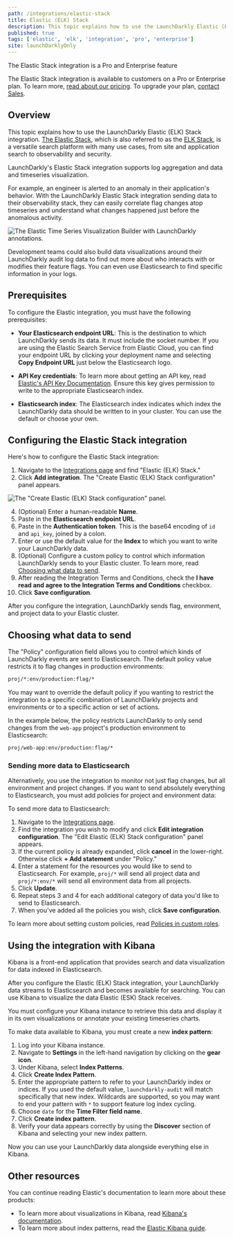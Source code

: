 ```yaml
---
path: /integrations/elastic-stack
title: Elastic (ELK) Stack
description: This topic explains how to use the LaunchDarkly Elastic (ELK) Stack integration. The Elastic Stack, formerly referred to as the ELK stack, is a search platform used widely as an observability and security platform.
published: true
tags: ['elastic', 'elk', 'integration', 'pro', 'enterprise']
site: launchDarklyOnly
---
```


<Callout intent="primary">
  <CalloutTitle>The Elastic Stack integration is a Pro and Enterprise feature</CalloutTitle>
  <CalloutDescription>

The Elastic Stack integration is available to customers on a Pro or Enterprise plan. To learn more, [read about our pricing](https://launchdarkly.com/pricing/). To upgrade your plan, [contact Sales](https://launchdarkly.com/contact-sales/).

  </CalloutDescription>
</Callout>

## Overview

This topic explains how to use the LaunchDarkly Elastic (ELK) Stack integration. [The Elastic Stack](https://elastic.co), which is also referred to as the [ELK Stack](https://elastic.co/elk), is a versatile search platform with many use cases, from site and application search to observability and security.

LaunchDarkly's Elastic Stack integration supports log aggregation and data and timeseries visualization.

For example, an engineer is alerted to an anomaly in their application's behavior. With the LaunchDarkly Elastic Stack integration sending data to their observability stack, they can easily correlate flag changes atop timeseries and understand what changes happened just before the anomalous activity.

![The Elastic Time Series Visualization Builder with LaunchDarkly annotations.](elastic-annotated-graph.png)

Development teams could also build data visualizations around their LaunchDarkly audit log data to find out more about who interacts with or modifies their feature flags. You can even use Elasticsearch to find specific information in your logs.

## Prerequisites

To configure the Elastic integration, you must have the following prerequisites:

- **Your Elasticsearch endpoint URL**: This is the destination to which LaunchDarkly sends its data. It must include the socket number. If you are using the Elastic Search Service from Elastic Cloud, you can find your endpoint URL by clicking your deployment name and selecting **Copy Endpoint URL** just below the Elasticsearch logo.

- **API Key credentials**: To learn more about getting an API key, read [Elastic's API Key Documentation](https://www.elastic.co/guide/en/elasticsearch/reference/7.10/security-api-create-api-key.html). Ensure this key gives permission to write to the appropriate Elasticsearch index.

- **Elasticsearch index**: The Elasticsearch index indicates which index the LaunchDarkly data should be written to in your cluster. You can use the default or choose your own.

## Configuring the Elastic Stack integration

Here's how to configure the Elastic Stack integration:

1. Navigate to the [Integrations page](https://app.launchdarkly.com/default/integrations) and find "Elastic (ELK) Stack."
2. Click **Add integration**. The "Create Elastic (ELK) Stack configuration" panel appears.

![The "Create Elastic (ELK) Stack configuration" panel.](elastic-integration.png)

4. (Optional) Enter a human-readable **Name**.
5. Paste in the **Elasticsearch endpoint URL**.
6. Paste in the **Authentication token**. This is the base64 encoding of `id` and `api_key`, joined by a colon.
7. Enter or use the default value for the **Index** to which you want to write your LaunchDarkly data.
8. (Optional) Configure a custom policy to control which information LaunchDarkly sends to your Elastic cluster. To learn more, read [Choosing what data to send](#choosing-what-data-to-send).
9. After reading the Integration Terms and Conditions, check the **I have read and agree to the Integration Terms and Conditions** checkbox.
10. Click **Save configuration**.

After you configure the integration, LaunchDarkly sends flag, environment, and project data to your Elastic cluster.

## Choosing what data to send

The "Policy" configuration field allows you to control which kinds of LaunchDarkly events are sent to Elasticsearch. The default policy value restricts it to flag changes in production environments:

<CodeSample>

<CSTab label= 'Policy example'>

```txt
proj/*:env/production:flag/*
```

</CSTab>
</CodeSample>

You may want to override the default policy if you wanting to restrict the integration to a specific combination of LaunchDarkly projects and environments or to a specific action or set of actions.

In the example below, the policy restricts LaunchDarkly to only send changes from the `web-app` project's production environment to Elasticsearch:

<CodeSample>

<CSTab label='Policy example'>

```txt
proj/web-app:env/production:flag/*
```

</CSTab>
</CodeSample>

### Sending more data to Elasticsearch

Alternatively, you use the integration to monitor not just flag changes, but all environment and project changes. If you want to send absolutely everything to Elasticsearch, you must add policies for project and environment data:

To send more data to Elasticsearch:

1. Navigate to the [Integrations page](https://app.launchdarkly.com/default/integrations).
2. Find the integration you wish to modify and click **Edit integration configuration**. The "Edit Elastic (ELK) Stack configuration" panel appears.
3. If the current policy is already expanded, click **cancel** in the lower-right. Otherwise click **+ Add statement** under "Policy."
4. Enter a statement for the resources you would like to send to Elasticsearch. For example, `proj/*` will send all project data and `proj/*:env/*` will send all environment data from all projects.
5. Click **Update**.
6. Repeat steps 3 and 4 for each additional category of data you'd like to send to Elasticsearch.
7. When you've added all the policies you wish, click **Save configuration**.

To learn more about setting custom policies, read [Policies in custom roles](/home/members/role-policies).

## Using the integration with Kibana

Kibana is a front-end application that provides search and data visualization for data indexed in Elasticsearch.

After you configure the Elastic (ELK) Stack integration, your LaunchDarkly data streams to Elasticsearch and becomes available for searching. You can use Kibana to visualize the data Elastic (ESK) Stack receives.

You must configure your Kibana instance to retrieve this data and display it in its own visualizations or annotate your existing timeseries charts.

To make data available to Kibana, you must create a new **index pattern**:

1. Log into your Kibana instance.
2. Navigate to **Settings** in the left-hand navigation by clicking on the **gear icon**.
3. Under Kibana, select **Index Patterns**.
4. Click **Create Index Pattern**.
5. Enter the appropriate pattern to refer to your LaunchDarkly index or indices. If you used the default value, `launchdarkly-audit` will match specifically that new index. Wildcards are supported, so you may want to end your pattern with `*` to support feature log index cycling.
6. Choose `date` for the **Time Filter field name**.
7. Click **Create index pattern**.
8. Verify your data appears correctly by using the **Discover** section of Kibana and selecting your new index pattern.

Now you can use your LaunchDarkly data alongside everything else in Kibana.

## Other resources

You can continue reading Elastic's documentation to learn more about these products:

- To learn more about visualizations in Kibana, read [Kibana's documentation](https://www.elastic.co/guide/en/kibana/7.10/monitoring-data.html).
- To learn more about index patterns, read the [Elastic Kibana guide](https://www.elastic.co/guide/en/kibana/7.10/index-patterns.html).

